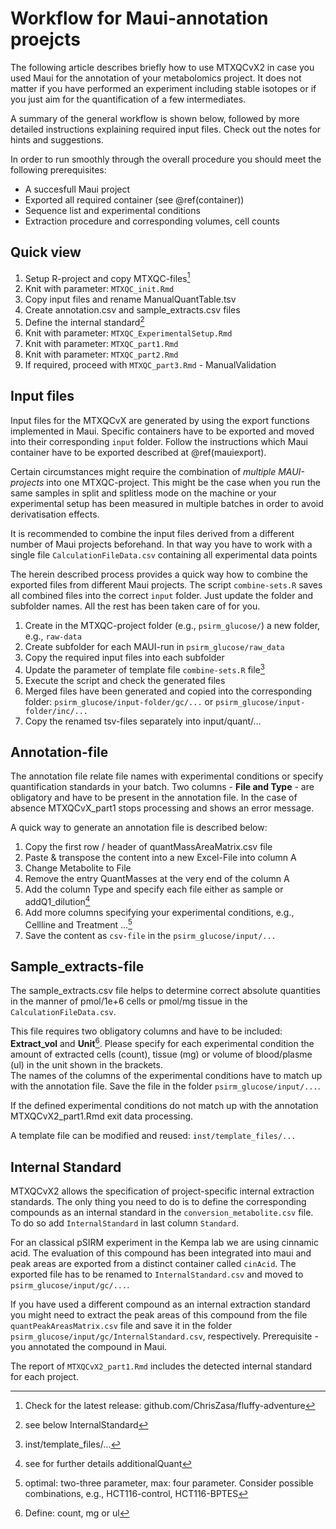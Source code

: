 # Workflow for Maui-annotation proejcts{#maui}

The following article describes briefly how to use MTXQCvX2 in case you used Maui for the annotation of your metabolomics project. It does not matter if you have performed an experiment 
including stable isotopes or if you just aim for the quantification of a few intermediates. 

A summary of the general workflow is shown below, followed by more detailed instructions explaining required input files. Check out the notes for hints and suggestions.

In order to run smoothly through the overall procedure you should meet the following prerequisites:

- A succesfull Maui project
- Exported all required container (see \@ref(container))
- Sequence list and experimental conditions
- Extraction procedure and corresponding volumes, cell counts

## Quick view

1. Setup R-project and copy MTXQC-files^[Check for the latest release: github.com/ChrisZasa/fluffy-adventure] 
2. Knit with parameter: `MTXQC_init.Rmd`
3. Copy input files and rename ManualQuantTable.tsv 
4. Create annotation.csv and sample_extracts.csv files
5. Define the internal standard^[see below InternalStandard]
6. Knit with parameter: `MTXQC_ExperimentalSetup.Rmd` 
7. Knit with parameter: `MTXQC_part1.Rmd` 
8. Knit with parameter: `MTXQC_part2.Rmd` 
9. If required, proceed with `MTXQC_part3.Rmd` - ManualValidation


## Input files 

Input files for the MTXQCvX are generated by using the export functions implemented in Maui. 
Specific containers have to be exported and moved into their corresponding `input` folder.
Follow the instructions which Maui container have to be exported described at \@ref(mauiexport).

Certain circumstances might require the combination of _multiple MAUI-projects_ into one MTXQC-project. This might be the case when you run the same samples in split and splitless mode on the machine or your experimental setup has been measured in multiple batches in order to avoid derivatisation effects.

It is recommended to combine the input files derived from a different number of Maui projects beforehand. In that way you have to work with a single file `CalculationFileData.csv` containing all experimental data points

The herein described process provides a quick way how to combine the exported files from different Maui projects. The script `combine-sets.R` saves all combined files into the correct `input` folder. Just update the folder and subfolder names. All the rest has been taken care of for you.

1. Create in the MTXQC-project folder (e.g., `psirm_glucose/`) a new folder, e.g., `raw-data`
2. Create subfolder for each MAUI-run in `psirm_glucose/raw_data`
3. Copy the required input files into each subfolder
4. Update the parameter of template file `combine-sets.R` file^[inst/template_files/...]
5. Execute the script and check the generated files
6. Merged files have been generated and copied into the corresponding folder: `psirm_glucose/input-folder/gc/...` or `psirm_glucose/input-folder/inc/...`
7. Copy the renamed tsv-files separately into input/quant/...

## Annotation-file

The annotation file relate file names with experimental conditions or specify quantification standards in your batch. Two columns - **File and Type** - are obligatory and have to be present in the annotation file. In the case of absence MTXQCvX_part1 stops processing and shows an error message.

A quick way to generate an annotation file is described below:

1. Copy the first row / header of quantMassAreaMatrix.csv file
2. Paste & transpose the content into a new Excel-File into column A
3. Change Metabolite to File
4. Remove the entry QuantMasses at the very end of the column A
5. Add the column Type and specify each file either as sample or addQ1_dilution^[see for further details additionalQuant]
6. Add more columns specifying your experimental conditions, e.g., Cellline and Treatment ...^[optimal: two-three parameter, max: four parameter. Consider possible combinations, e.g., HCT116-control, HCT116-BPTES]
7. Save the content as `csv-file` in the `psirm_glucose/input/...`

## Sample_extracts-file

The sample_extracts.csv file helps to determine correct absolute quantities in the manner of pmol/1e+6 cells or pmol/mg tissue in the `CalculationFileData.csv`.

This file requires two obligatory columns and have to be included: **Extract_vol** and **Unit**^[Define: count, mg or ul]. Please specify for each experimental condition the amount of extracted cells (count), tissue (mg) or volume of blood/plasme (ul) in the unit shown in the brackets.  
The names of the columns of the experimental conditions have to match up with the annotation file. Save the file in the folder `psirm_glucose/input/...`. 

If the defined experimental conditions do not match up with the annotation MTXQCvX2_part1.Rmd exit data processing.

A template file can be modified and reused: `inst/template_files/...` 

## Internal Standard

MTXQCvX2 allows the specification of project-specific internal extraction standards. The only thing you need to do is to define the corresponding compounds as an internal standard in the `conversion_metabolite.csv` file. To do so add `InternalStandard` in last column `Standard`.

For an classical pSIRM experiment in the Kempa lab we are using cinnamic acid. The evaluation of this compound has been integrated into maui and peak areas are exported from a distinct container called `cinAcid`. The exported file has to be renamed to `InternalStandard.csv` and moved to `psirm_glucose/input/gc/...`.

If you have used a different compound as an internal extraction standard you might need to extract the peak areas of this compound from the file `quantPeakAreasMatrix.csv` file and save it in the folder `psirm_glucose/input/gc/InternalStandard.csv`, respectively. Prerequisite - you annotated the compound in Maui.

The report of `MTXQCvX2_part1.Rmd` includes the detected internal standard for each project.


